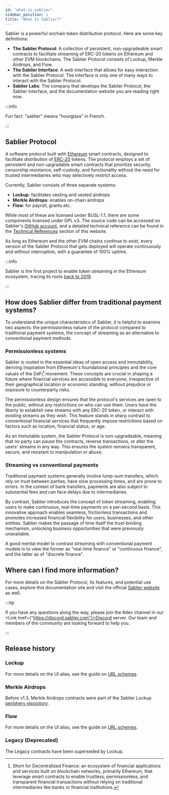 ```yaml
---
id: "what-is-sablier"
sidebar_position: 1
title: "What Is Sablier?"
---
```



Sablier is a powerful onchain token distribution protocol. Here are some key definitions:

- **The Sablier Protocol**: A collection of persistent, non-upgradeable smart contracts to facilitate streaming of
  ERC-20 tokens on Ethereum and other EVM blockchains. The Sablier Protocol consists of Lockup, Merkle Airdrops, and
  Flow.
- **The Sablier Interface**: A web interface that allows for easy interaction with the Sablier Protocol. The interface
  is only one of many ways to interact with the Sablier Protocol.
- **Sablier Labs**: The company that develops the Sablier Protocol, the Sablier Interface, and the documentation website
  you are reading right now.

:::info

Fun fact: "sablier" means "hourglass" in French.

:::

## Sablier Protocol

A software protocol built with [Ethereum](https://ethereum.org/) smart contracts, designed to facilitate distribution of
[ERC-20](https://ethereum.org/en/developers/docs/standards/tokens/erc-20/) tokens. The protocol employs a set of
persistent and non-upgradable smart contracts that prioritize security, censorship resistance, self-custody, and
functionality without the need for trusted intermediaries who may selectively restrict access.

Currently, Sablier consists of three separate systems:

- **Lockup**: facilitates vesting and vested airdrops
- **Merkle Airdrops**: enables on-chain airdrops
- **Flow**: for payroll, grants etc.

While most of these are licensed under BUSL-1.1, there are some components licensed under GPL v3. The source code can be
accessed on Sablier's [GitHub account](https://github.com/sablier-labs), and a detailed technical reference can be found
in the [Technical References](/reference/overview) section of this website.

As long as Ethereum and the other EVM chains continue to exist, every version of the Sablier Protocol that gets deployed
will operate continuously and without interruption, with a guarantee of 100% uptime.

:::info

Sablier is the first project to enable token streaming in the Ethereum ecosystem, tracing its roots
[back to 2019](https://x.com/Sablier/status/1205533344886411264).

:::

## How does Sablier differ from traditional payment systems?

To understand the unique characteristics of Sablier, it is helpful to examine two aspects: the permissionless nature of
the protocol compared to traditional payment systems, the concept of streaming as an alternative to conventional payment
methods.

### Permissionless systems

Sablier is rooted in the essential ideas of open access and immutability, deriving inspiration from Ethereum's
foundational principles and the core values of the DeFi[^1] movement. These concepts are crucial in shaping a future
where financial services are accessible to everyone, irrespective of their geographical location or economic standing,
without prejudice or exposure to counterparty risks.

The permissionless design ensures that the protocol's services are open to the public, without any restrictions on who
can use them. Users have the liberty to establish new streams with any ERC-20 token, or interact with existing streams
as they wish. This feature stands in sharp contrast to conventional financial services that frequently impose
restrictions based on factors such as location, financial status, or age.

As an immutable system, the Sablier Protocol is non-upgradeable, meaning that no party can pause the contracts, reverse
transactions, or alter the users' streams in any way. This ensures the system remains transparent, secure, and resistant
to manipulation or abuse.

### Streaming vs conventional payments

Traditional payment systems generally involve lump-sum transfers, which rely on trust between parties, have slow
processing times, and are prone to errors. In the context of bank transfers, payments are also subject to substantial
fees and can face delays due to intermediaries.

By contrast, Sablier introduces the concept of token streaming, enabling users to make continuous, real-time payments on
a per-second basis. This innovative approach enables seamless, frictionless transactions and promotes increased
financial flexibility for users, businesses, and other entities. Sablier makes the passage of time itself the
trust-binding mechanism, unlocking business opportunities that were previously unavailable.

A good mental model to contrast streaming with conventional payment models is to view the former as "real-time finance"
or "continuous finance", and the latter as of "discrete finance".

## Where can I find more information?

For more details on the Sablier Protocol, its features, and potential use cases, explore this documentation site and
visit the official [Sablier website](https://sablier.com) as well.

:::tip

If you have any questions along the way, please join the #dev channel in our <Link
href={"https://discord.sablier.com"}>Discord server</Link>. Our team and members of the community are looking forward to
help you.‌

:::

## Release history

### Lockup

For more details on the UI alias, see the guide on [URL schemes](/apps/guides/url-schemes).

<ReleaseHistoryLockup />

### Merkle Airdrops

<ReleaseHistoryAirdrops />

Before v1.3, Merkle Airdrops contracts were part of the Sablier Lockup
[periphery repository](https://github.com/sablier-labs/v2-periphery).

### Flow

For more details on the UI alias, see the guide on [URL schemes](/apps/guides/url-schemes).

<ReleaseHistoryFlow />

### Legacy (Deprecated)

The Legacy contracts have been superseded by Lockup.

<ReleaseHistoryLegacy />

[^1]:
    Short for Decentralized Finance: an ecosystem of financial applications and services built on blockchain networks,
    primarily Ethereum, that leverage smart contracts to enable trustless, permissionless, and transparent financial
    transactions without relying on traditional intermediaries like banks or financial institutions.
